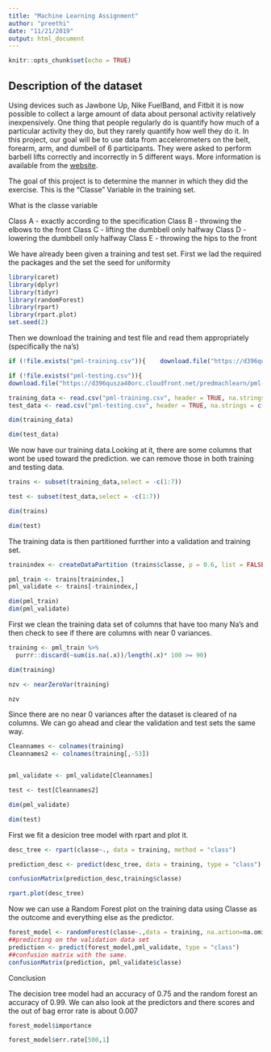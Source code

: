 ```yaml
---
title: "Machine Learning Assignment"
author: "preethi"
date: "11/21/2019"
output: html_document
---
```


```r
knitr::opts_chunk$set(echo = TRUE)
```

## Description of the dataset

Using devices such as Jawbone Up, Nike FuelBand, and Fitbit it is now possible to collect a large amount of data about personal activity relatively inexpensively. One thing that people regularly do is quantify how much of a particular activity they do, but they rarely quantify how well they do it. 
In this project, our goal will be to use data from accelerometers on the belt, forearm, arm, and dumbell of 6 participants. They were asked to perform barbell lifts correctly and incorrectly in 5 different ways. More information is available from the [website](http://web.archive.org/web/20161224072740/http:/groupware.les.inf.puc-rio.br/har). 

The goal of this project is to determine the manner in which they did the exercise. This is the "Classe" Variable in the training set. 

What is the classe variable

Class A - exactly according to the specification
Class B - throwing the elbows to the front
Class C - lifting the dumbbell only halfway
Class D - lowering the dumbbell only halfway
Class E - throwing the hips to the front

We have already been given a training and test set.
First we lad the required the packages and the set the seed for uniformity

```r
library(caret)
library(dplyr)
library(tidyr)
library(randomForest)
library(rpart)
library(rpart.plot)
set.seed(2)
```

Then we download the training and test file and read them appropriately (specifically the na's)

```r
if (!file.exists("pml-training.csv")){    download.file("https://d396qusza40orc.cloudfront.net/predmachlearn/pml-training.csv",destfile = "./pml-training.csv", quiet = TRUE)}

if (!file.exists("pml-testing.csv")){
download.file("https://d396qusza40orc.cloudfront.net/predmachlearn/pml-testing.csv",destfile = "./pml-testing.csv", quiet = TRUE)}

training_data <- read.csv("pml-training.csv", header = TRUE, na.strings = c("NA","#DIV/0!",""))
test_data <- read.csv("pml-testing.csv", header = TRUE, na.strings = c("NA","#DIV/0!",""))

dim(training_data)

dim(test_data)

```

We now have our training data.Looking at it, there are some columns that wont be used toward the prediction. we can remove those in both training and testing data.

```r

trains <- subset(training_data,select = -c(1:7))

test <- subset(test_data,select = -c(1:7))

dim(trains)

dim(test)

```

The training data is then partitioned furrther into a validation and training set.  

```r

trainindex <- createDataPartition (trains$classe, p = 0.6, list = FALSE)

pml_train <- trains[trainindex,]
pml_validate <- trains[-trainindex,]

dim(pml_train)
dim(pml_validate)
```

First we clean the training data set of columns that have too many Na's and then check to see if there are columns with near 0 variances. 

```r
training <- pml_train %>% 
  purrr::discard(~sum(is.na(.x))/length(.x)* 100 >= 90)

dim(training)

nzv <- nearZeroVar(training)

nzv
```
Since there are no near 0 variances after the dataset is cleared of na columns. 
We can go ahead and clear the validation and test sets the same way. 

```r

Cleannames <- colnames(training)
Cleannames2 <- colnames(training[,-53])


pml_validate <- pml_validate[Cleannames]

test <- test[Cleannames2]

dim(pml_validate)

dim(test)

```

First we fit a desicion tree model with rpart and plot it. 

```r
desc_tree <- rpart(classe~., data = training, method = "class")

prediction_desc <- predict(desc_tree, data = training, type = "class")

confusionMatrix(prediction_desc,training$classe)

rpart.plot(desc_tree)

```
Now we can use a Random Forest plot on the training data using Classe as the outcome and everything else as the predictor.

```r

forest_model <- randomForest(classe~.,data = training, na.action=na.omit, method = "class")
##predicting on the validation data set
prediction <- predict(forest_model,pml_validate, type = "class")
##confusion matrix with the same.
confusionMatrix(prediction, pml_validate$classe)

```

Conclusion 

The decision tree model had an accuracy of 0.75 and the random forest an accuracy of 0.99. 
We can also look at the predictors and there scores and the out of bag error rate  is about 0.007

```r
forest_model$importance

forest_model$err.rate[500,1]
```


